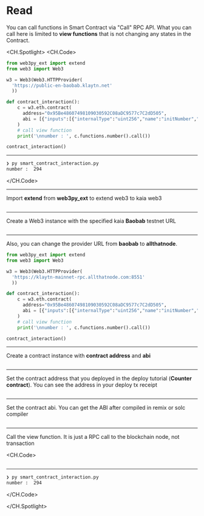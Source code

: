 # Read

You can call functions in Smart Contract via "Call" RPC API. What you can call here is limited to **view functions** that is not changing any states in the Contract.

<CH.Spotlight>
<CH.Code>

```py smart_contract_interaction.py
from web3py_ext import extend
from web3 import Web3

w3 = Web3(Web3.HTTPProvider(
  'https://public-en-baobab.klaytn.net'
  ))

def contract_interaction():
    c = w3.eth.contract(
      address="0x95Be48607498109030592C08aDC9577c7C2dD505",
      abi = [{"inputs":[{"internalType":"uint256","name":"initNumber","type":"uint256"}],"stateMutability":"nonpayable","type":"constructor"},{"anonymous":False,"inputs":[{"indexed":False,"internalType":"uint256","name":"number","type":"uint256"}],"name":"SetNumber","type":"event"},{"inputs":[],"name":"increment","outputs":[],"stateMutability":"nonpayable","type":"function"},{"inputs":[],"name":"number","outputs":[{"internalType":"uint256","name":"","type":"uint256"}],"stateMutability":"view","type":"function"},{"inputs":[{"internalType":"uint256","name":"newNumber","type":"uint256"}],"name":"setNumber","outputs":[],"stateMutability":"nonpayable","type":"function"}]
    )
    # call view function
    print('\nnumber : ', c.functions.number().call())

contract_interaction()

```

---

```zsh output
❯ py smart_contract_interaction.py
number :  294
```

</CH.Code>

---

Import **extend** from **web3py_ext** to extend web3 to kaia web3

```py smart_contract_interaction.py focus=1:2

```

---

Create a Web3 instance with the specified kaia **Baobab** testnet URL

```py smart_contract_interaction.py focus=4:6

```

---

Also, you can change the provider URL from **baobab** to **allthatnode**.

```py smart_contract_interaction.py focus=4:6
from web3py_ext import extend
from web3 import Web3

w3 = Web3(Web3.HTTPProvider(
  'https://klaytn-mainnet-rpc.allthatnode.com:8551'
  ))

def contract_interaction():
    c = w3.eth.contract(
      address="0x95Be48607498109030592C08aDC9577c7C2dD505",
      abi = [{"inputs":[{"internalType":"uint256","name":"initNumber","type":"uint256"}],"stateMutability":"nonpayable","type":"constructor"},{"anonymous":False,"inputs":[{"indexed":False,"internalType":"uint256","name":"number","type":"uint256"}],"name":"SetNumber","type":"event"},{"inputs":[],"name":"increment","outputs":[],"stateMutability":"nonpayable","type":"function"},{"inputs":[],"name":"number","outputs":[{"internalType":"uint256","name":"","type":"uint256"}],"stateMutability":"view","type":"function"},{"inputs":[{"internalType":"uint256","name":"newNumber","type":"uint256"}],"name":"setNumber","outputs":[],"stateMutability":"nonpayable","type":"function"}]
    )
    # call view function
    print('\nnumber : ', c.functions.number().call())

contract_interaction()
```

---

Create a contract instance with **contract address** and **abi**

```py smart_contract_interaction.py focus=9:12

```

---

Set the contract address that you deployed in the deploy tutorial (**Counter contract**). You can see the address in your deploy tx receipt

```py smart_contract_interaction.py focus=10

```

---

Set the contract abi. You can get the ABI after compiled in remix or solc compiler

```py smart_contract_interaction.py focus=11

```

---

Call the view function. It is just a RPC call to the blockchain node, not transaction

<CH.Code>
```py smart_contract_interaction.py focus=13:14

````
---
```zsh output
❯ py smart_contract_interaction.py
number :  294
````

</CH.Code>

</CH.Spotlight>
